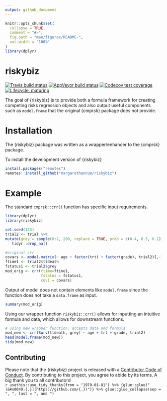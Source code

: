 ```yaml
---
output: github_document
---
```


<!-- README.md is generated from README.Rmd. Please edit that file -->

```r
knitr::opts_chunk$set(
  collapse = TRUE,
  comment = "#>",
  fig.path = "man/figures/README-",
  out.width = "100%"
)
library(dplyr)
```

# riskybiz

<!-- badges: start -->
[![Travis build status](https://travis-ci.org/margarethannum/riskybiz.svg?branch=master)](https://travis-ci.org/margarethannum/riskybiz)
[![AppVeyor build status](https://ci.appveyor.com/api/projects/status/github/margarethannum/riskybiz?branch=master&svg=true)](https://ci.appveyor.com/project/margarethannum/riskybiz)
[![Codecov test coverage](https://codecov.io/gh/margarethannum/riskybiz/branch/master/graph/badge.svg)](https://codecov.io/gh/margarethannum/riskybiz?branch=master)
[![Lifecycle:
maturing](https://img.shields.io/badge/lifecycle-maturing-blue.svg)](https://www.tidyverse.org/lifecycle/#maturing)
<!-- badges: end -->

The goal of {riskybiz} is to provide both a formula framework for creating competing risks regression objects and also output useful components such as `model.frame` that the original {cmprsk} package does not provide.

# Installation

The {riskybiz} package was written as a wrapper/enhancer to the {cmprsk} package. 

To install the development version of {riskybiz}

```r
install.packages("remotes")
remotes::install_github("margarethannum/riskybiz")
```

# Example

The standard `cmprsk::crr()` function has specific input requirements. 

```r
library(dplyr)
library(riskybiz)

set.seed(123)
trial2 <- trial %>%
mutate(grey = sample(0:2, 200, replace = TRUE, prob = c(0.4, 0.5, 0.1))) %>%
   tidyr::drop_na()

#original crr
covars <- model.matrix(~ age + factor(trt) + factor(grade), trial2)[,-1]
ftime1 <- trial2$ttdeath
fstatus1 <- trial2$grey
mod_orig <- crr(ftime=ftime1,
                fstatus = fstatus1,
                cov1 = covars)

```

Output of model does not contain elements like `model.frame` since the function does not take a `data.frame` as input. 

```r
summary(mod_orig)
```


Using our wrapper function `riskybiz::crr()` allows for inputting an intuitive formula and data, which allows for downstream functions. 

```r

# using new wrapper function, accepts data and formula
mod_new <- crr(Surv(ttdeath, grey) ~ age + trt + grade, trial2)
head(model.frame(mod_new))
tidy(mod_new)

```


## Contributing

Please note that the {riskybiz} project is released with a [Contributor Code of Conduct](https://github.com/margarethannum/riskybiz/CODE_OF_CONDUCT.html). By contributing to this project, you agree to abide by its terms. A big thank you to all contributors!  
`r usethis::use_tidy_thanks(from = "1970-01-01") %>% {glue::glue("[&#x0040;{.}](https://github.com/{.})")} %>% glue::glue_collapse(sep = ", ", last = ", and ")`

